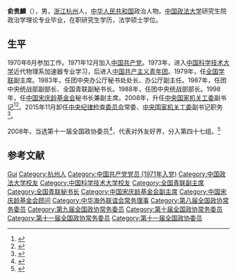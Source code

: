'''俞贵麟'''（{{bd|1952年|10月||catIdx=}}），男，[[浙江|浙江]][[杭州|杭州]]人，[[中华人民共和国|中华人民共和国]]政治人物。[[中国政法大学|中国政法大学]]研究生院政治学理论专业毕业，在职研究生学历，法学硕士学位。

== 生平 ==
1970年6月参加工作。1971年12月加入[[中国共产党|中国共产党]]。1973年，进入[[中国科学技术大学|中国科学技术大学]]近代物理系加速器专业学习，后进入[[中国共产主义青年团|中国共产主义青年团]]。1979年，任[[全国学联|全国学联]]副主席。1983年，任团中央办公厅秘书处处长、办公厅副主任。1987年，任团中央统战部副部长、全国青联副秘书长。1988年，任团中央统战部部长。1998年，任[[中国宋庆龄基金会|中国宋庆龄基金会]]秘书长兼副主席。2008年，升任[[中央国家机关工委|中央国家机关工委]]副书记<ref>{{cite web|title=中央国家机关工委副书记俞贵麟一行考察两江新区|url=http://www.liangjiang.gov.cn/ljxw/tt/2011927/2011927212755.htm|publisher=两江新区网|accessdate=2012-02-19|deadurl=yes|archiveurl=https://web.archive.org/web/20111202071020/http://www.liangjiang.gov.cn/ljxw/tt/2011927/2011927212755.htm|archivedate=2011-12-02}}</ref><ref>{{cite web|title=俞贵麟在乌鲁木齐看望并勉励援疆挂职干部|url=http://www.tianshannet.com.cn/news/content/2011-10/11/content_6230983.htm|publisher=天山网|accessdate=2012-02-19}}</ref>。2015年11月卸任[[中国共产党中央纪律检查委员会|中央纪律检查委员会]]常委、[[中央国家机关工委|中央国家机关工委]]副书记职务<ref>{{cite news|title=63岁中央纪委常委俞贵麟不再担任中央国家机关工委副书记|url=http://www.thepaper.cn/newsDetail_forward_1401190|publisher=澎湃新闻|accessdate=2015-11-25|archive-date=2018-01-27|archive-url=https://web.archive.org/web/20180127203900/http://www.thepaper.cn/newsDetail_forward_1401190|dead-url=no}}</ref>。

2008年，当选第十一届全国政协委员<ref>{{cite news|title=第十一届全国政协委员名单|url=http://www.indaa.com.cn/zt/2009qglh/zxzs/200903/t20090303_127573.html|accessdate=2013-04-09|newspaper=新华社北京1月25日电 中国人民政治协商会议第十一届全国委员会委员名单(共2237人，2008年1月25日政协第十届全国委员会常务委员会第二十次会议通过)|date=2008年1月25日|deadurl=yes|archiveurl=https://web.archive.org/web/20130928014403/http://www.indaa.com.cn/zt/2009qglh/zxzs/200903/t20090303_127573.html|archivedate=2013年9月28日}}</ref>，代表对外友好界，分入第四十七组。<ref>{{cite news|title=全国政协信息-俞贵麟|url=http://www.cppcc.gov.cn/CMS/wylibary/showJcwyxtInfoWylibary.action?tabJcwyxt.guid=11W0016500&wytype=wjwy|accessdate=2013-04-09|newspaper=全国政协委员会|archive-date=2015-05-09|archive-url=https://web.archive.org/web/20150509161122/http://www.cppcc.gov.cn/CMS/wylibary/showJcwyxtInfoWylibary.action?tabJcwyxt.guid=11W0016500&wytype=wjwy|dead-url=no}}</ref>

== 参考文献 ==
{{reflist}}

{{团中央部门负责人}}
{{Navboxes 
| title  = 俞贵麟在[[中华全国青年联合会|中华全国青年联合会]]的职务
| list1  =
{{中华全国青年联合会第六届委员会}}
{{中华全国青年联合会第七届委员会}}
{{中华全国青年联合会第八届委员会}}
}}
{{Navboxes 
| title  = 俞贵麟在[[中国宋庆龄基金会|中国宋庆龄基金会]]的职务
| list1  =
{{宋庆龄基金会第三届理事会}}
{{宋庆龄基金会第四届理事会}}
{{中国宋庆龄基金会第五届理事会}}
{{中国宋庆龄基金会第六届理事会}}
}}
{{Navboxes 
| title  = 俞贵麟在[[中华全国总工会|中华全国总工会]]的职务
| list1  =
{{中华全国总工会第十五届执行委员会}}
}}
{{Navboxes 
| title  = 俞贵麟在[[中华海外联谊会|中华海外联谊会]]的职务
| list1  =
{{中华海外联谊会第二届理事会}}
{{中华海外联谊会第三届理事会}}
}}

{{Authority control}}
{{DEFAULTSORT:Yu俞}}
[[Category:俞姓|Gui]]
[[Category:杭州人|Category:杭州人]]
[[Category:中国共产党党员_(1971年入党)|Category:中国共产党党员 (1971年入党)]]
[[Category:中国政法大学校友|Category:中国政法大学校友]]
[[Category:中国科学技术大学校友|Category:中国科学技术大学校友]]
[[Category:全国青联副主席|Category:全国青联副主席]]
[[Category:全国青联秘书长|Category:全国青联秘书长]]
[[Category:中国宋庆龄基金会副主席|Category:中国宋庆龄基金会副主席]]
[[Category:中国宋庆龄基金会顾问|Category:中国宋庆龄基金会顾问]]
[[Category:中华海外联谊会常务理事|Category:中华海外联谊会常务理事]]
[[Category:第八届全国政协常务委员|Category:第八届全国政协常务委员]]
[[Category:第九届全国政协常务委员|Category:第九届全国政协常务委员]]
[[Category:第十届全国政协常务委员|Category:第十届全国政协常务委员]]
[[Category:第十一届全国政协常务委员|Category:第十一届全国政协常务委员]]
[[Category:第十一届全国政协委员|Category:第十一届全国政协委员]]